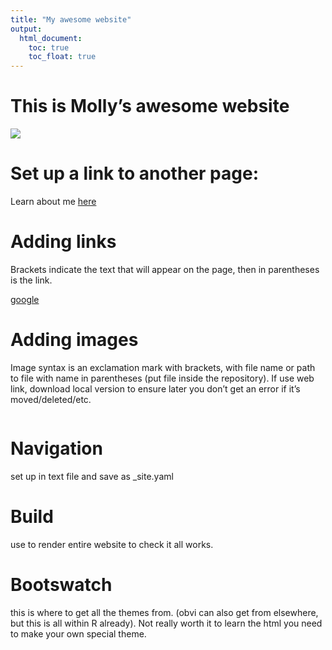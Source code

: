 ```yaml
---
title: "My awesome website"
output: 
  html_document:
    toc: true
    toc_float: true
---
```


# This is Molly's awesome website

![](https://media.giphy.com/media/drXGoW1iudhKw/giphy.gif)


# Set up a link to another page:

Learn about me [here](about.html)

# Adding links

Brackets indicate the text that will appear on the page, then in parentheses is the link.

[google](https://www.google.com)

# Adding images

Image syntax is an exclamation mark with brackets, with file name or path to file with name in parentheses (put file inside the repository). If use web link, download local version to ensure later you don't get an error if it's moved/deleted/etc.

![]()

# Navigation

set up in text file and save as _site.yaml


# Build

use to render entire website to check it all works.

# Bootswatch

this is where to get all the themes from. (obvi can also get from elsewhere, but this is all within R already). Not really worth it to learn the html you need to make your own special theme.
